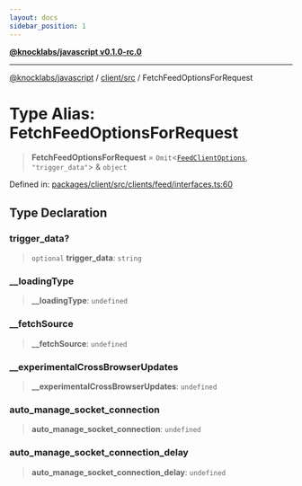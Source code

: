 ```yaml
---
layout: docs
sidebar_position: 1
---
```


[**@knocklabs/javascript v0.1.0-rc.0**](../../../index.mdx)

***

[@knocklabs/javascript](../../../modules.mdx) / [client/src](../index.mdx) / FetchFeedOptionsForRequest

# Type Alias: FetchFeedOptionsForRequest

> **FetchFeedOptionsForRequest** = `Omit`\<[`FeedClientOptions`](../interfaces/FeedClientOptions.mdx), `"trigger_data"`\> & `object`

Defined in: [packages/client/src/clients/feed/interfaces.ts:60](https://github.com/knocklabs/javascript/blob/main/packages/client/src/clients/feed/interfaces.ts#L60)

## Type Declaration

### trigger\_data?

> `optional` **trigger\_data**: `string`

### \_\_loadingType

> **\_\_loadingType**: `undefined`

### \_\_fetchSource

> **\_\_fetchSource**: `undefined`

### \_\_experimentalCrossBrowserUpdates

> **\_\_experimentalCrossBrowserUpdates**: `undefined`

### auto\_manage\_socket\_connection

> **auto\_manage\_socket\_connection**: `undefined`

### auto\_manage\_socket\_connection\_delay

> **auto\_manage\_socket\_connection\_delay**: `undefined`
